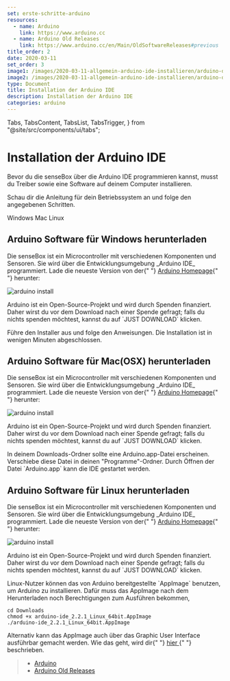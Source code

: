 ```yaml
---
set: erste-schritte-arduino
resources:
  - name: Arduino
    link: https://www.arduino.cc
  - name: Arduino Old Releases
    link: https://www.arduino.cc/en/Main/OldSoftwareReleases#previous
title_order: 2
date: 2020-03-11
set_order: 3
image1: /images/2020-03-11-allgemein-arduino-ide-installieren/arduino-download.png
image2: /images/2020-03-11-allgemein-arduino-ide-installieren/arduino-donate.png
type: Document
title: Installation der Arduino IDE
description: Installation der Arduino IDE
categories: arduino
---
```


  Tabs,
  TabsContent,
  TabsList,
  TabsTrigger,
} from "@site/src/components/ui/tabs";

# Installation der Arduino IDE

Bevor du die senseBox über die Arduino IDE programmieren kannst, musst du Treiber sowie eine Software auf deinem Computer installieren.

Schau dir die Anleitung für dein Betriebssystem an und folge den angegebenen Schritten.

<Tabs defaultValue="windows">
  <TabsList>
    <TabsTrigger value="windows">Windows</TabsTrigger>
    <TabsTrigger value="mac">Mac</TabsTrigger>
    <TabsTrigger value="linux">Linux</TabsTrigger>
  </TabsList>
  <TabsContent value="windows">
    <h2>Arduino Software für Windows herunterladen</h2>
    <p>
      Die senseBox ist ein Microcontroller mit verschiedenen Komponenten und
      Sensoren. Sie wird über die Entwicklungsumgebung _Arduino IDE_
      programmiert. Lade die neueste Version von der{" "}
      <a href="https://www.arduino.cc/en/software">Arduino Homepage</a>{" "}
      herunter:
    </p>
    <img
      src="/img/arduino-bilder/instalation/arduino-download.png"
      alt="arduino install"
    />
    <p>
      Arduino ist ein Open-Source-Projekt und wird durch Spenden finanziert.
      Daher wirst du vor dem Download nach einer Spende gefragt; falls du nichts
      spenden möchtest, kannst du auf `JUST DOWNLOAD` klicken.
    </p>
    <p>
      Führe den Installer aus und folge den Anweisungen. Die Installation ist in
      wenigen Minuten abgeschlossen.
    </p>
  </TabsContent>
  <TabsContent value="mac">
    <h2>Arduino Software für Mac(OSX) herunterladen</h2>
    <p>
      Die senseBox ist ein Microcontroller mit verschiedenen Komponenten und
      Sensoren. Sie wird über die Entwicklungsumgebung _Arduino IDE_
      programmiert. Lade die neueste Version von der{" "}
      <a href="https://www.arduino.cc/en/software">Arduino Homepage</a>{" "}
      herunter:
    </p>
    <img
      src="/img/arduino-bilder/instalation/arduino-download.png"
      alt="arduino install"
    />
    <p>
      Arduino ist ein Open-Source-Projekt und wird durch Spenden finanziert.
      Daher wirst du vor dem Download nach einer Spende gefragt; falls du nichts
      spenden möchtest, kannst du auf `JUST DOWNLOAD` klicken.
    </p>
    <p>
      In deinem Downloads-Ordner sollte eine Arduino.app-Datei erscheinen.
      Verschiebe diese Datei in deinen "Programme"-Ordner. Durch Öffnen der
      Datei `Arduino.app` kann die IDE gestartet werden.
    </p>
  </TabsContent>
  <TabsContent value="linux">
    <h2>Arduino Software für Linux herunterladen</h2>
    <p>
      Die senseBox ist ein Microcontroller mit verschiedenen Komponenten und
      Sensoren. Sie wird über die Entwicklungsumgebung _Arduino IDE_
      programmiert. Lade die neueste Version von der{" "}
      <a href="https://www.arduino.cc/en/software">Arduino Homepage</a>{" "}
      herunter:
    </p>
    <img
      src="/img/arduino-bilder/instalation/arduino-download.png"
      alt="arduino install"
    />
    <p>
      Arduino ist ein Open-Source-Projekt und wird durch Spenden finanziert.
      Daher wirst du vor dem Download nach einer Spende gefragt; falls du nichts
      spenden möchtest, kannst du auf `JUST DOWNLOAD` klicken.
    </p>
    <p>
      Linux-Nutzer können das von Arduino bereitgestellte `AppImage` benutzen, um
      Arduino zu installieren. Dafür muss das AppImage nach dem Herunterladen
      noch Berechtigungen zum Ausführen bekommen,
    </p>
    <code>cd Downloads</code> <br />
    <code>chmod +x arduino-ide_2.2.1_Linux_64bit.AppImage</code> <br />
    <code>./arduino-ide_2.2.1_Linux_64bit.AppImage</code>
    <p>
      Alternativ kann das AppImage auch über das Graphic User Interface
      ausführbar gemacht werden. Wie das geht, wird dir{" "}
      <a href="https://docs.appimage.org/introduction/quickstart.html">hier </a>{" "}
      beschrieben.
    </p>
  </TabsContent>
</Tabs>

> - [Arduino](https://www.arduino.cc/)
> - [Arduino Old Releases](https://www.arduino.cc/en/software/OldSoftwareReleases#previous)
